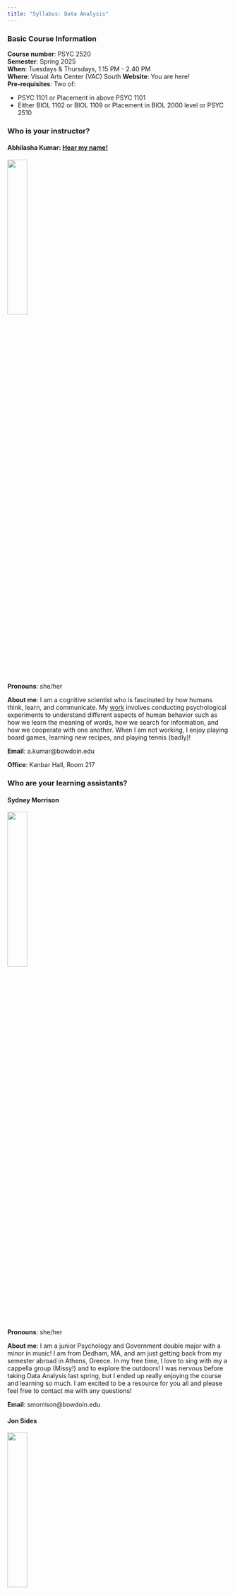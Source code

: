 ```yaml
---
title: "Syllabus: Data Analysis"
---
```


### Basic Course Information

**Course number**: PSYC 2520<br>
**Semester**: Spring 2025 </u><br>
**When**: Tuesdays & Thursdays, 1.15 PM - 2.40 PM<br>
**Where**: Visual Arts Center (VAC) South
**Website**: You are here!<br>
**Pre-requisites**: Two of: <br>

- PSYC 1101 or Placement in above PSYC 1101
- Either BIOL 1102 or BIOL 1109 or Placement in BIOL 2000 level or PSYC 2510

### Who is your instructor?
#### **Abhilasha Kumar**: <a href="https://www.name-coach.com/abhilasha-kumar" target="_blank">Hear my name!</a><br>
<img width = "30%" height = "auto" src = "../../images/kumar.png"><br>

**Pronouns**: she/her

**About me**: I am a cognitive scientist who is fascinated by how humans think, learn, and communicate. My [work](https://thelexiconlab.github.io/research/) involves conducting psychological experiments to understand different aspects of human behavior such as how we learn the meaning of words, how we search for information, and how we cooperate with one another. When I am not working, I enjoy playing board games, learning new recipes, and playing tennis (badly)! <br>

**Email**: a.kumar\@bowdoin.edu

**Office**: Kanbar Hall, Room 217

### Who are your learning assistants?
#### **Sydney Morrison**
<img width = "30%" height = "auto" src = "../../images/sydney.jpg"><br>
**Pronouns**: she/her

**About me**: I am a junior Psychology and Government double major with a minor in music! I am from Dedham, MA, and am just getting back from my semester abroad in Athens, Greece. In my free time, I love to sing with my a cappella group (Missy!) and to explore the outdoors! I was nervous before taking Data Analysis last spring, but I ended up really enjoying the course and learning so much. I am excited to be a resource for you all and please feel free to contact me with any questions!  <br>

**Email**: smorrison\@bowdoin.edu

#### **Jon Sides**
<img width = "30%" height = "auto" src = "../../images/jon.png"><br>
**Pronouns**: he/him

**About me**: I am a senior from Minnesota/Connecticut majoring in psychology and math. I am interested in clinical neuroscience and statistics, and I did language comprehension research in Prof. Kumar’s lab. I was also a barista for five years. Outside school, my interests include hockey, coffee, makeup, Star Wars, and musicals. Last fall, I studied abroad in Copenhagen.<br>

**Email**: jsides\@bowdoin.edu

### Student/Office Hours 

You are **strongly encouraged** to drop-in during student/office hours - this is time specifically dedicated to **you** and any thoughts, questions, or concerns you may wish to share with us. If the designated hours don't work for you, please email us to find a different time.


**Prof. Kumar's office hours (Kanbar 217)**: <br>

- Tuesdays & Thursdays, 4.15 PM - 5.30 PM

**Sydney's office hours (Kanbar 101)**<br>

- Mondays: 6-8 pm

**Jon's office hours (Kanbar 107)**<br>

- Sundays: 8-9 pm

### What is this course about?

We live in what has been called the "golden age of data" (Poldrack, 2019), where professionals from all walks of life have access to and are sharing data freely, including but not limited to government officials, policymakers, scientists, and engineers. We see charts, numbers, and scientific "facts" all around us, and it is imperative that we are equipped with the skill set to interpret this information in a logical and useful manner. Statistics is a toolkit that enables us to understand and describe the complex world we live in, while also empowering us with skills that allow us to test questions and claims about the world. 

This course is an introduction to the statistical procedures commonly used by *psychologists* to describe, analyze, and interpret data. You will acquire skills to empirically test questions and claims about human behavior and mental processes. You will learn the types of inferences and conclusions that can (and cannot) be drawn from various scientific research procedures. As such, this course provides a conceptual and mathematical understanding of common statistical procedures. 

This course counts towards Bowdoin's  [MCSR](https://bowdoin-public.courseleaf.com/curriculum/#distributions) distribution requirement.

### Why take this course? a.k.a. learning goals

My hope as an instructor is to **empower** you with an analytical toolkit that will not only prepare you for other psychology courses you may take in your academic career, but also apply to other areas of your life. At the end of this course, you will be able to: <br>

1. <span style="color:#E7AC10">Describe</span> the *conceptual* principles behind statistical thinking and uncertainty [Department Goal #1]
2. <span style="color:#508AB0">Apply</span> a *computational and statistical* toolkit to test specific claims and questions [Department Goal #5]
3. <span style="color:#1CB447">Communicate</span> effectively through numbers, graphs, and scientific writing [Department Goal #7]

### Course textbook

- Gravetter, F. J., & Wallnau, L. B. (2017). Statistics for the Behavioral Sciences (10th ed.). Belmont, CA: Thomson Wadsworth. 

**Please make sure you obtain the 10th edition as the problem sets come from the textbook and they vary from one edition to another.**

All other course materials (e.g., slides, data, etc.) will be available in a timely fashion on this course website and/or posted on Canvas. 

### Weekly module structure

There are 15.5 total weeks in this course.This is an **in-person** class.

Weekly learning modules include three components to encourage engagement with the data and statistics in different ways.

**PREP**: Most modules have some assigned material before class (a reading from the textbook or a video to watch). Student are expected to complete the assigned material **before** classes where the material is discussed. 

**TRY**: At the end of each week, there will be a short online [quiz](#weekly-quizzes) where students will be expected to answer conceptual questions about the content covered during the week. These quizzes are meant to help you keep track of your progress and will count towards your final grade.

**APPLY**: Every week, you will also have a problem set due. These problem sets will help you build on the *computational* skills you learn in class and through watching the videos, and apply them to new data. There is some flexibility with how these [problem sets](#problem-sets) can be completed that are discussed in detail below.


## Course Schedule

```r
#library(data.table)
library(readxl)
Lectures <- read_excel("data_2025_schedule.xlsx", sheet = 1, col_names = TRUE, col_types = NULL, na = "", skip = 0)
Lectures$Week <- as.character(Lectures$Week)
Lectures[is.na(Lectures)] <- " "
knitr::kable(Lectures)

```

## Grading

The grading scale for this class is as follows:

| Letter grade | Points       |
|:-------------|:------------|
| A            | 95 - 100+    |
| A-           | 90 - 94.99  |
| B+           | 87 - 89.99  |
| B            | 83 - 86.99 |
| B-           | 80 - 82.99    |
| C+           | 77 - 79.99 |
| C            | 73 - 77.99    |
| C-           | 70 - 72.99   |
| D            | 60 - 69.99 |
| F            | fewer than 60%     |

Grades will be determined based on the following rubric, which is based on emphasizing our [three learning goals](#why-take-this-course-a.k.a.-learning-goals).

There are multiple ways for students to engage with class and course materials and achieve their desired grade. Course assessments that occur throughout the semester are designed to help students set and achieve their own goals for engaging in course content.

### Points

| Component        | Points  | 
|:------------------|:-------| 
| [Weekly quizzes](#weekly-quizzes) |     10  | 
| [Problem sets](#problem-sets) |     30  | 
| [Exam: Midterm 1](#exams)      |      15  | 
| [Exam: Midterm 2](#exams)     |       15 | 
| [Exam: Final](#exams)      |      20  | 
| [Class participation](#class-participation)      |      10  | 
| [Extra credit](#extra-credit) | 5 |  
|           Total        |   105     |     |


Please note that all assignments **must** be submitted before the due date each week (details on Canvas) to count towards the final grade - late submissions will NOT be accepted (unless you are using a flex day, see [late work policy](#late-work-policy)).


### Weekly Quizzes

At the end of each weekly module, there will be a Canvas quiz that covers the content discussed in class through multiple-choice or true-false questions. Quizzes will test your *conceptual* understanding of the material each week. All quizzes will be open-book but not open-person. That is, you can use our course material, but you cannot collaborate with other students or use generative AI. 

Once you open the quiz you will have 30 minutes to complete it—this should be more than enough time if you are prepared.  You will have at most 2 attempts for each quiz and your *average* score will be recorded, i.e., if you do really poorly on the first attempt and get a perfect score on the second attempt, you will still get an overall low score. Therefore, you are encouraged to study the week's content carefully before the first attempt. Also, ALL attempts must be completed BEFORE the Sunday deadline. 

Overall, these quizzes contribute 10 TOTAL points towards your final grade, but each quiz will be individually graded for 10 points and then all quizzes will be scaled to total up to 10 points at the end of the semester. All quizzes will be due Monday midnight before class.

### Problem Sets

Problem sets are meant to help you practice actually conducting data analysis on new datasets. Most problem sets will come from the course textbook and will involve solving problems that will resemble the kinds of questions you may see on the exams in the course. These problem sets will test your ability to work with datasets and conduct simple statistical analyses via Google Sheets. You are encouraged to look over the [video tutorials](videos.html#tutorial-library) on the course website so that you get comfortable with using Google Sheets and using simple formulas within that platform. 

Each problem set is worth 5 points and there will be 7 problem sets throughout the semester. Your lowest scoring problem set will be dropped. Problem sets will be due roughly every week and will contain questions that will require you to do basic calculations and/or analyses. They may also contain some short answer questions. Please refer to Canvas for exact deadlines - they will usually be due the Monday midnight before class. 

You are **strongly encouraged** to work regularly on the problem sets, i.e., try to attempt problems after each class so that the work does not pile up right before the deadline. You will find that you are able to grasp the concepts and analyses better this way.

All submissions must be made through Canvas. Please make sure to carefully review the [instructions on the submission format](videos.html#submitting-assignments) for these problem sets. The document with all problem sets is also available on Canvas.

Some students find it useful to consistently practice problem solving throughout the semester, whereas others are more comfortable with sporadic assessments. You will have the option to choose between two possibilities:

- **Option 1**: You may complete (and self-grade) **all** problem sets. If you choose this option: 
  - You must submit an initial attempt by the deadline for the specific problem set. This initial attempt is worth 2.5 points and will be graded as whether or not you have attempted at least 75% of the problems. An "attempt" only counts if you have genuinely tried to solve the problem and demonstrated your work. To calculate 75%, add up each individual item (e.g., 1a, b, c, d counts as 4 problems) and then take 75% of that total.
  - Once the solution set has been released and you receive your initial attempt back (by Wednesday), to gain the remaining 2.5 points, you must grade your initial attempt and re-attempt the problems by the resubmission deadline. If you submit a corrected version (that includes ALL corrected problems), you will receive the additional 2.5 points for that problem set. Please follow the template described in this [video](videos.html#submitting-assignments) to submit corrections and explanations. 
- **Option 2**: You may choose to forego the problem sets and add these points to your exams. Specifically, there will be three deadlines to drop out of doing the problem sets:
  - Deadline 1: At the beginning of the course
  - Deadline 2: After the first midterm
  - Deadline 3: After the second midterm
  
If you choose to opt out of problem sets, those points will be re-distributed to the exam points for that portion of the semester (e.g., if you opt out at the beginning of the semester, the 15 points for the first three problem sets are re-allocated to Midterm 1). You must opt out of Option 1 (or back into Option 1) by indicating so on Canvas, so that we both have a record of your decision. Due dates for opting in and out are on the [course schedule](#course-schedule) and Canvas. These are hard deadlines. **You are strongly encouraged to opt for Option 1 at least through the first midterm**. At that point, you may consider opting out. I am happy to meet with anyone who wants to talk about which approach would be best for them.

### Exams

The two midterm exams are not cumulative. The final is cumulative. Each exam is divided into two parts: a **conceptual** in-person part and a **computational** take-home part.

- The **conceptual** in-person part includes multiple choice questions, definitions, matching items, and short answer questions. You may use a Help Sheet. The Help Sheet includes both sides of a single, 8 1/2 X 11 sheet of paper.

- The **computational** take-home part contains computational (problem-set like) questions; you will analyze various sets of data using the statistical techniques you have learned in the course. All take-homes are open-book but not open-person. That is, you can use our course materials, but you cannot collaborate with other students or ask anyone other than me (not even LAs) for help. 

### Class participation

We all learn better by actively participating in and outside of class. To encourage you to critically engage with the class content, your participation will be assessed through the following mechanisms:

- In-class activities[2.5]: You will work on several exercises by yourself and with your peers during class. You will submit responses to these exercises via Canvas and your participation will be recorded. You will get full credit if you participate in at least 90% of the class exercises. Beyond that, you will be assigned partial credit based on the number of activities/exercises you miss, i.e., 0.5 point will be deducted for each 10% drop in participation (e.g., if you participate in 80% of the activities, you will earn 2 points, if you attend 70% of the classes, you will earn 1.5 points etc.).

- Videos [2.5]: Each week, there will be videos that will describe how to conduct statistical analyses via Google Sheets. Watching these videos will count towards class participation. If you watch 80% of these videos, you will be awarded the full 2.5 points. Beyond that, you will be assigned partial credit based on the number of videos you watch. 

- Practice assessments [5]: Before each exam, practice exams will be made available to you to help with your preparation. Submitting these practice exams and getting at least 50% on them will count towards class participation. Practice exams for midterms are worth 1.5 point each and the practice exam for the final will be worth 2 points.

### Extra credit

There will be some opportunities to earn extra credit during the semester. These opportunities are described below:

1. <u>Complete class surveys (2 points) </u>: There will be 3 surveys during the semester to gather your reflections and suggestions to improve the course. You will be able to earn 1 point for completing the first survey, and 0.5 for the other two surveys. With the exception of the pre-class survey, the two other surveys will be anonymous. 

2. <u> Win Conceptual Czar (1 point)</u>: To incentivize timely preparation and encourage you to master the class content, you will have the opportunity to submit multiple-choice and/or true/false questions based on the course content covered each week. Submitting questions for 8 of the 11 content weeks will earn you this extra credit point. Additionally, if your question is selected to be on any of the exams, you will earn an additional extra credit point.

3. <u> Win Analysis Ace (1 point)</u>: To incentivize timely preparation and encourage you to master data analysis, the two students who score the highest on the *computational* exams throughout the semester will earn 1 extra credit point each.

4. <u> Win Memer of the Semester (1 point) </u>: Each week, you will have the opportunity to submit a meme via Canvas, that reflects your experience with the course content of that week. Memes should be *original*, i.e., they should be course-specific and something you have created yourself and not simply found on the internet, although you are allowed to use common images/tropes from popular memes as a starting point. All memes will be gathered and sent to the class anonymously at the end of the semester for a survey, and the student(s) with the average highest score and the best scoring meme will both receive 1 additional point. **Note**: A student can only receive a maximum of 1 point through this mechanism, even if the same student has the highest average score in the context *and* the best scoring meme.

## Course Policies

### Academic honesty and plagiarism

We, as a class, will abide by the Bowdoin College Academic Honor Code. While you are encouraged to discuss ideas and thoughts with your classmates, plagiarism in any form will be subject to grade reductions and disciplinary action. Specifically, you are permitted to make use of online resources and/or search platforms. However, directly copying or adapting written material and/or your classmates' answers or ideas will be considered plagiarism. This policy applies to both individual and group assignments. 

Please refer to [this](https://www.bowdoin.edu/dean-of-students/conduct-review-board/academic-honesty-and-plagiarism/index.html) page for a list of resources related to plagiarism and other academic integrity issues. [Here](https://myerslab.uconn.edu/wp-content/uploads/sites/291/2022/05/Plagiarism-Infographic.pdf) is another helpful infographic about plagiarism that you are encouraged to go over.


### Use of generative artificial intelligence tools

**Acknowledgement**: This policy about generative AI was generated using the [Generative AI Syllabus Statement Tool provided by Seaver College](https://courses.pepperdine.edu/access/content/user/cheard/Twine/Generative_AI_Syllabus_Statement.html)

Generative artificial intelligence tools — software that creates new text, images, computer code, audio, video, and other content—have become widely available. Well-known examples include ChatGPT/Bard for text and DALL-E for images. This policy governs all such tools, including those released during our semester together. You may use generative AI tools for work in this course to help with idea generation, understanding code, literature review, drafting, and other such academic work. If you do use generative AI tools on assignments in this class, you must properly document and credit the tools themselves. Cite the tool you used, following the pattern for computer software provided by the [American Psychological Association (APA)](https://apastyle.apa.org/blog/how-to-cite-chatgpt) guide. If you choose to use generative AI tools, please remember that they are typically trained on limited datasets that may be out of date. Additionally, generative AI datasets are trained on pre-existing material, including copyrighted material; therefore, relying on a generative AI tool may result in plagiarism or copyright violations. Finally, keep in mind that the goal of generative AI tools is to produce content that seems to have been produced by a human, not to produce accurate or reliable content; therefore, relying on a generative AI tool may result in your submission of inaccurate content. It is your responsibility as a scholar — NOT the tool’s — to assure the quality, integrity, and accuracy of work you submit in any college course. Although you have wide latitude to determine how you use generative AI tools in this course, you must be wary of unintentional plagiarism or fabrication of data. Please act with integrity, for the sake of both your personal character and your academic record.

### Electronic devices

Most of our class time will be spent in active learning and in-person/online activities that require the use of technology. Therefore, **please bring a Macbook and iPad to class**. Some students find it helpful to examine data on their Mac and use their iPad for looking at slides, so please consider bringing both devices to class. 

Please make sure that your devices are fully charged when you arrive to class. In order to minimize distractions, please close or exit out of all other programs except those needed during class, and [put your Mac/iPad on "work" mode](https://support.apple.com/guide/mac-help/set-up-a-focus-to-stay-on-task-mchl613dc43f/mac). All class time should be devoted to working on in-class activities and group projects. 

### Attendance: How many classes can you miss? 
It not only benefits your learning, but benefits all of our learning to be present together in the same space. Class time is designed to take advantage of our presence together. 

While attendance will not count directly count towards your grade, participating in in-class activities does count towards class participation. (see [here](#class-participation)).

If you miss class, you cannot make submissions for activities that are for class participation. Additionally, it is entirely your responsibility to make sure you get notes and keep track of the material. I will be happy to meet to answer questions about the content, but will not redo/review the material outside of class time. You may also make use of LA’s office hours to ask **questions** about the material, but they are not expected to redo/review the material with you. 

**Note: If you are sick, please stay home**. 

### Late Work Policy

Sometimes, life doesn't go as planned and you have way too much going on to turn things in on time. That is **OKAY**! This course has the following policies for late work:

1. Each student has **3 "flex" days** that they can use at their discretion throughout the semester. You can use both days at once for a single assignment and turn in one assignment 3 days late (with no questions asked), OR you can spread the love across different assignments. 
2. Flex days can ONLY be used for quizzes and problem sets unless otherwise stated in class.
3. If you need to turn in work late and do not have any flex days left, I will consider extensions based on legitimate reasons, which ONLY include verified illnesses and/or family emergencies. In these cases, you are encouraged to reach out to me at least 24 hours **in advance** of the due date.   
4. Work that is handed in late beyond the flex days or without an **approved** extension will automatically be graded on 90% of the original points if it is 12 hours late, 70% of the original points if it is between 12-24 hours late, and 50% of the original points if it is over 24 hours late.
5. Using ONE flex day means you get a 24-hour extension. Please note that this is a strict extension and any work that is handed in beyond 24 hours after a flex day was requested will either need to use an additional flex day or will be graded based on the policy specified in Point 4 above.
6. To request a flex day, you can send me an email within the 24-hour extension window, or simply leave a comment on your submitted assignment on Canvas. 

### Inclusion
I will do my very best to ensure that students from all backgrounds and perspectives receive equitable access and opportunity in this course, that students' learning needs be addressed both in and out of class, and that the diversity students bring to this class is viewed as a resource, strength, and benefit. I hope to employ materials and engage in activities and dialogue that are respectful of different aspects of your identity. 

### Religious Holidays
No student is required to take an examination or fulfill other scheduled course requirements on recognized religious holidays. Students are expected to declare their intention to observe these holidays at the beginning of the semester. 

### Accommodations
Students with documented Bowdoin-granted accommodations have a right to have these met. I encourage you to see me in the **first 2 weeks of class** to discuss how your accommodations may support your learning process in this course. I highly encourage all students to meet with me in the first few weeks of class to discuss your learning preferences, challenges you may face learning this semester, and how we can create an effective learning experience for you. If you are interested in learning more about accommodations please see Lesley Levy in the Office of Student Accessibility or visit [Bowdoin's website on accessibility-related policies and resources](https://www.bowdoin.edu/accessibility/).

### Counseling Resources
As a student, you may experience a range of issues that can cause barriers to learning, such as strained relationships, increased anxiety, alcohol/drug problems, feeling down, difficulty concentrating and/or lack of motivation. These mental health concerns or stressful events may lead to diminished academic performance or reduced ability to participate in daily activities. Bowdoin College is committed to advancing the mental health and well-being of its students. If you or someone you know is feeling overwhelmed, depressed, and/or in need of support, services are available. You can learn more about the broad range of confidential mental health services available on campus at [this](https://www.bowdoin.edu/counseling/) link. The [Dean of Students Office](https://www.bowdoin.edu/dean-of-students/index.html) is also a resource for students facing personal and academic challenges. I encourage you to reach out to the amazing people in the dean’s office for a meeting anytime. 

### Learning Resources

The [Baldwin Center for Learning and Teaching](https://www.bowdoin.edu/baldwin-center) offers peer-to-peer resources including mentors, Q-Tutors, and Writing Assistants. If you or your family are multilingual, you may also take advantage of Lisa Flanagan to work on writing and speaking assignments and projects. Tina Chong is available as an Academic Coach to work with you on goal setting, managing time, study habits and other strategies to support academic success. You are encouraged to [make an appointment](https://www.bowdoin.edu/baldwin-center/make-an-appointment/) and learn more about how the Center can support your learning.

### Other resources

If you are on a budget or would benefit from financial assistance of any kind at any point in the semester, I encourage you to contact your Dean and explore the [Supplemental and Emergency Funding website](https://www.bowdoin.edu/dean-of-students/resources/emergency-funding/index.html). The Office of the Dean of Students has grant and loan funds available to remove financial barriers so that students can more fully access the Bowdoin experience or to assist students with unexpected financial needs.

### Mandated Reporter
As a faculty member, I am considered a **Responsible Employee**, per the Student Sexual Misconduct and Gender Based Violence Policy. As a Responsible Employee I am required to report disclosures of sexual misconduct, dating violence, stalking, and/or sexual and gender-based harassment to Bowdoin's Title IX Coordinator, Kate O'Grady. My reporting does NOT mean that any actions will be taken beyond Kate reaching out to you and trying to schedule a time to talk to see what assistance you might need to be successful as a student here at Bowdoin. For more information please check out [Bowdoin's Title IX page](http://www.bowdoin.edu/title-ix).
